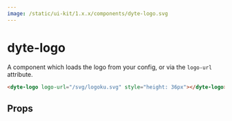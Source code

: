 ```yaml
---
image: /static/ui-kit/1.x.x/components/dyte-logo.svg
---
```


# dyte-logo

A component which loads the logo from your config, or via the `logo-url` attribute.

```html
<dyte-logo logo-url="/svg/logoku.svg" style="height: 36px"></dyte-logo>
```

## Props

<PropsTable of="dyte-logo" />
